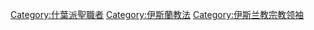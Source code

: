 [[Category:什葉派聖職者|Category:什葉派聖職者]]
[[Category:伊斯蘭教法|Category:伊斯蘭教法]]
[[Category:伊斯兰教宗教领袖|Category:伊斯兰教宗教领袖]]